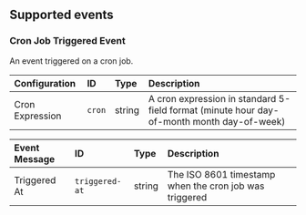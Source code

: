 ## Supported events

### Cron Job Triggered Event

An event triggered on a cron job.

<div class="markdown-col-no-wrap" data-col-1 data-col-2>

| Configuration | ID | Type | Description |
| :--- | :--- | :--- | :--- |
| Cron Expression | `cron` | string | A cron expression in standard 5-field format (minute hour day-of-month month day-of-week) |
</div>

<div class="markdown-col-no-wrap" data-col-1 data-col-2>

| Event Message | ID | Type | Description |
| :--- | :--- | :--- | :--- |
| Triggered At | `triggered-at` | string | The ISO 8601 timestamp when the cron job was triggered |
</div>
